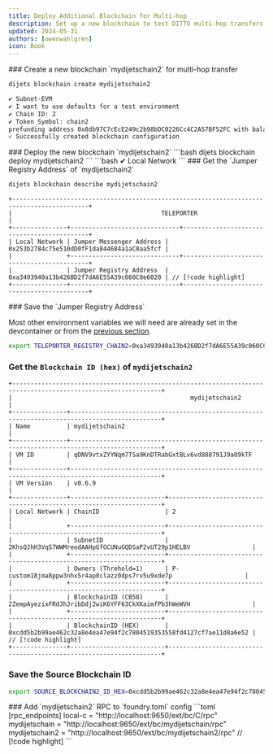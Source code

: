 ```yaml
---
title: Deploy Additional Blockchain for Multi-hop
description: Set up a new blockchain to test DITTO multi-hop transfers.
updated: 2024-05-31
authors: [owenwahlgren]
icon: Book
---
```


<Steps>
<Step>
### Create a new blockchain `mydijetschain2` for multi-hop transfer

```bash
dijets blockchain create mydijetschain2
```
```bash
✔ Subnet-EVM
✔ I want to use defaults for a test environment
✔ Chain ID: 2
✔ Token Symbol: chain2
prefunding address 0x8db97C7cEcE249c2b98bDC0226Cc4C2A57BF52FC with balance 1000000000000000000000000
✓ Successfully created blockchain configuration
```
</Step>
<Step>
### Deploy the new blockchain `mydijetschain2`
```bash
dijets blockchain deploy mydijetschain2
```
```bash
✔ Local Network
```
</Step>
<Step>
### Get the `Jumper Registry Address` of `mydijetschain2`

```bash
dijets blockchain describe mydijetschain2
```

```
+-------------------------------------------------------------------------------------------+
|                                         TELEPORTER                                        |
+---------------+------------------------------+--------------------------------------------+
| Local Network | Jumper Messenger Address | 0x253b2784c75e510dD0fF1da844684a1aC0aa5fcf |
|               +------------------------------+--------------------------------------------+
|               | Jumper Registry Address  | 0xa3493940a13b426BD2f7dA6E55A39c060C0e6020 | // [!code highlight]
+---------------+------------------------------+--------------------------------------------+
```
</Step>
<Step>
### Save the `Jumper Registry Address`

Most other environment variables we will need are already set in the devcontainer or from the [previous section](/course/interchain-token-transfer/06-erc-20-to-erc-20-bridge/01-erc-20-to-erc-20-bridge).
```bash
export TELEPORTER_REGISTRY_CHAIN2=0xa3493940a13b426BD2f7dA6E55A39c060C0e6020
```
</Step>
<Step>

### Get the `Blockchain ID (hex)` of `mydijetschain2`


```
+---------------------------------------------------------------------------------------------------------------+
|                                                 mydijetschain2                                                 |
+---------------+-----------------------------------------------------------------------------------------------+
| Name          | mydijetschain2                                                                                 |
+---------------+-----------------------------------------------------------------------------------------------+
| VM ID         | qDNV9vtxZYYNqm7TSa9KnDTRabGxtBLv6vd888791J9a89kTF                                             |
+---------------+-----------------------------------------------------------------------------------------------+
| VM Version    | v0.6.9                                                                                        |
+---------------+--------------------------+--------------------------------------------------------------------+
| Local Network | ChainID                  | 2                                                                  |
|               +--------------------------+--------------------------------------------------------------------+
|               | SubnetID                 | 2KhsQJhH3VqS7WWMreodAAHpGfGCUNuGQDSaP2vUT29p1HELBV                 |
|               +--------------------------+--------------------------------------------------------------------+
|               | Owners (Threhold=1)      | P-custom18jma8ppw3nhx5r4ap8clazz0dps7rv5u9xde7p                    |
|               +--------------------------+--------------------------------------------------------------------+
|               | BlockchainID (CB58)      | 2ZempAyezixFRdJhJribDdj2wiK6YFF63CkXKaimfPb3hWeWVH                 |
|               +--------------------------+--------------------------------------------------------------------+
|               | BlockchainID (HEX)       | 0xcdd5b2b99ae462c32a8e4ea47e94f2c7804519353558fd4127cf7ae11d8a6e52 | // [!code highlight]
+---------------+--------------------------+--------------------------------------------------------------------+

```
</Step>
<Step>

### Save the Source Blockchain ID

```bash
export SOURCE_BLOCKCHAIN2_ID_HEX=0xcdd5b2b99ae462c32a8e4ea47e94f2c7804519353558fd4127cf7ae11d8a6e52
```

</Step>

<Step>
### Add `mydijetschain2` RPC to `foundry.toml` config
```toml
[rpc_endpoints]
local-c = "http://localhost:9650/ext/bc/C/rpc"
mydijetschain = "http://localhost:9650/ext/bc/mydijetschain/rpc"
mydijetschain2 = "http://localhost:9650/ext/bc/mydijetschain2/rpc" // [!code highlight]
```
</Step>
</Steps>